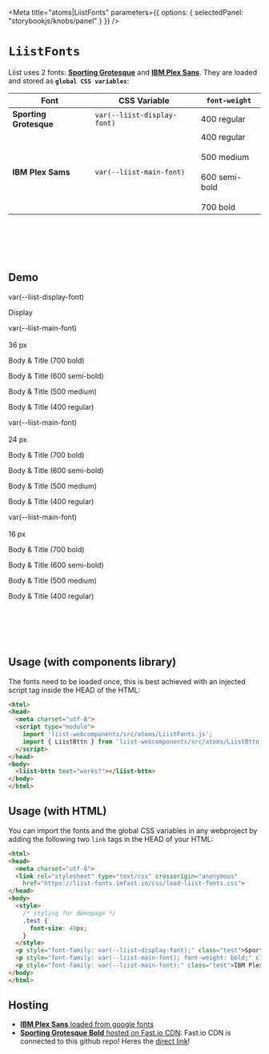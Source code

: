 
<Meta
  title="atoms|LiistFonts"
  parameters={{
    options: { selectedPanel: "storybookjs/knobs/panel" }
  }}
/>

# `LiistFonts`

Liist uses 2 fonts: [**Sporting Grotesque**](https://velvetyne.fr/fonts/sporting-grotesque/) and [**IBM Plex Sans**](https://fonts.google.com/specimen/IBM+Plex+Sans?selection.family=IBM+Plex+Sans:wght@700#standard-styles). They are loaded and stored as **`global CSS variables`**:

| Font                   | CSS Variable                | `font-weight` |
| ---------------------- | --------------------------- | ------------- |
| **Sporting Grotesque** | `var(--liist-display-font)` | 400 regular |
| **IBM Plex Sams**      | `var(--liist-main-font)`    | 400 regular<br></br>500 medium<br></br>600 semi-bold<br></br>700 bold |

<br></br>
<br></br>

## Demo

<span></span>
<Preview>
  <p style={{ fontFamily: "monospace", fontSize: "20px", margin: 0 }}>var(--liist-display-font)</p>
  <div>
    <p style={{ fontFamily: "var(--liist-display-font)", margin: 0, marginBottom: "12px", lineHeight: "36px", fontSize: "36px", fontWeight: "bold" }}>Display</p>
  </div>
</Preview>

<span></span>
<Preview>
  <p style={{ fontFamily: "monospace", fontSize: "20px", margin: 0  }}>var(--liist-main-font)<br></br>36 px</p>
  <div>
    <p style={{ fontFamily: "var(--liist-main-font)", margin: 0, marginBottom: "12px", lineHeight: "36px", fontSize: "36px", fontWeight: "700" }}>Body & Title (700 bold)</p>
    <p style={{ fontFamily: "var(--liist-main-font)", margin: 0, marginBottom: "12px", lineHeight: "36px", fontSize: "36px", fontWeight: "600" }}>Body & Title (600 semi-bold)</p>
    <p style={{ fontFamily: "var(--liist-main-font)", margin: 0, marginBottom: "12px", lineHeight: "36px", fontSize: "36px", fontWeight: "500" }}>Body & Title (500 medium)</p>
    <p style={{ fontFamily: "var(--liist-main-font)", margin: 0, marginBottom: "12px", lineHeight: "36px", fontSize: "36px", fontWeight: "400" }}>Body & Title (400 regular)</p>
  </div>
</Preview>

<span></span>
<Preview>
  <p style={{ fontFamily: "monospace", fontSize: "20px", margin: 0  }}>var(--liist-main-font)<br></br>24 px</p>
  <div>
    <p style={{ fontFamily: "var(--liist-main-font)", margin: 0, marginBottom: "12px", lineHeight: "24px", fontSize: "24px", fontWeight: "700" }}>Body & Title (700 bold)</p>
    <p style={{ fontFamily: "var(--liist-main-font)", margin: 0, marginBottom: "12px", lineHeight: "24px", fontSize: "24px", fontWeight: "600" }}>Body & Title (600 semi-bold)</p>
    <p style={{ fontFamily: "var(--liist-main-font)", margin: 0, marginBottom: "12px", lineHeight: "24px", fontSize: "24px", fontWeight: "500" }}>Body & Title (500 medium)</p>
    <p style={{ fontFamily: "var(--liist-main-font)", margin: 0, marginBottom: "12px", lineHeight: "24px", fontSize: "24px", fontWeight: "400" }}>Body & Title (400 regular)</p>
  </div>
</Preview>

<span></span>
<Preview>
  <p style={{ fontFamily: "monospace", fontSize: "20px", margin: 0  }}>var(--liist-main-font)<br></br>16 px</p>
  <div>
    <p style={{ fontFamily: "var(--liist-main-font)", margin: 0, marginBottom: "12px", lineHeight: "16px", fontSize: "16px", fontWeight: "700" }}>Body & Title (700 bold)</p>
    <p style={{ fontFamily: "var(--liist-main-font)", margin: 0, marginBottom: "12px", lineHeight: "16px", fontSize: "16px", fontWeight: "600" }}>Body & Title (600 semi-bold)</p>
    <p style={{ fontFamily: "var(--liist-main-font)", margin: 0, marginBottom: "12px", lineHeight: "16px", fontSize: "16px", fontWeight: "500" }}>Body & Title (500 medium)</p>
    <p style={{ fontFamily: "var(--liist-main-font)", margin: 0, marginBottom: "12px", lineHeight: "16px", fontSize: "16px", fontWeight: "400" }}>Body & Title (400 regular)</p>
  </div>
</Preview>

<br></br>
<br></br>

## Usage (with components library)
The fonts need to be loaded once, this is best achieved with an injected script tag inside the HEAD of the HTML:
```html
<html>
<head>
  <meta charset="utf-8">
  <script type="module">
    import 'liist-webcomponents/src/atoms/LiistFonts.js';
    import { LiistBttn } from 'liist-webcomponents/src/atoms/LiistBttn.js';
  </script>
</head>
<body>
  <liist-bttn text="works?"></liist-bttn>
</body>
</html>
```

## Usage (with HTML)
You can import the fonts and the global CSS variables in any webproject by adding the following two `link` tags in the HEAD of your HTML:
```html
<html>
<head>
  <meta charset="utf-8">
  <link rel="stylesheet" type="text/css" crossorigin="anonymous"
    href="https://liist-fonts.imfast.io/css/load-liist-fonts.css">
</head>
<body>
  <style>
    /* styling for demopage */
    .test {
      font-size: 40px;
    }
  </style>
  <p style="font-family: var(--liist-display-font);" class="test">Sporting Grotesque</p>
  <p style="font-family: var(--liist-main-font); font-weight: bold;" class="test">IBM Plex Sans (bold)</p>
  <p style="font-family: var(--liist-main-font);" class="test">IBM Plex Sans</p>
</body>
</html>
```

## Hosting
- [**IBM Plex Sans** loaded from google fonts](https://fonts.google.com/specimen/IBM+Plex+Sans?query=IBM+P)
- [**Sporting Grotesque Bold** hosted on Fast.io CDN](https://liist-fonts.imfast.io/SportingGrotesque-Bold.woff): Fast.io CDN is connected to this github repo! Heres the [direct link](https://liist-fonts.imfast.io)!

